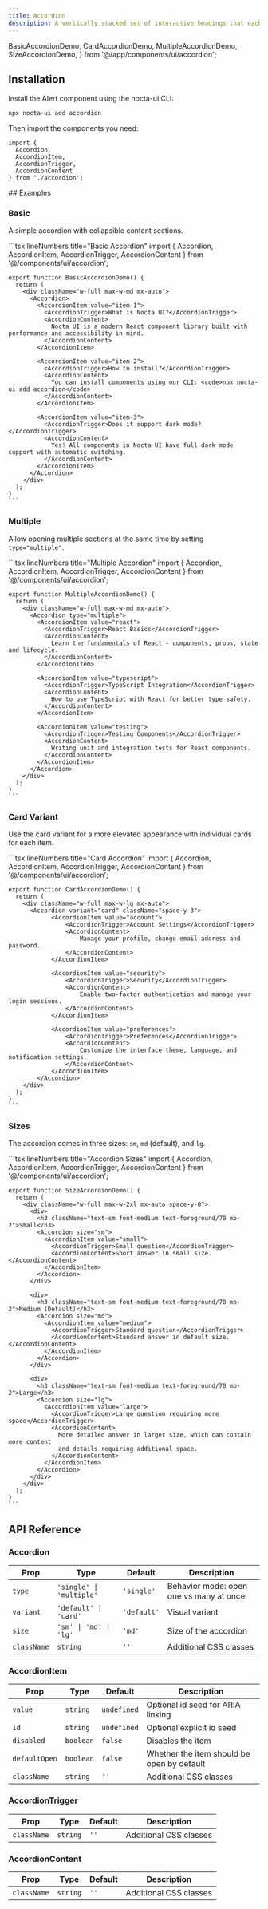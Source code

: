 ```yaml
---
title: Accordion
description: A vertically stacked set of interactive headings that each reveal a section of content.
---
```


  BasicAccordionDemo,
  CardAccordionDemo,
  MultipleAccordionDemo,
  SizeAccordionDemo,
} from '@/app/components/ui/accordion';

## Installation
<Steps>
<Step>
Install the Alert component using the nocta-ui CLI:

```bash lineNumbers title="Terminal"
npx nocta-ui add accordion
```
</Step>
<Step>
Then import the components you need:

```tsx lineNumbers title="Import"
import {
  Accordion,
  AccordionItem,
  AccordionTrigger,
  AccordionContent
} from './accordion';

```
</Step>
</Steps>
## Examples

### Basic

A simple accordion with collapsible content sections.

<DocsTabs defaultValue="preview">
  <DocsTab value="preview" lineNumbers title="Preview">
    <BasicAccordionDemo />
  </DocsTab>
  <DocsTab value="code" lineNumbers title="Code">
    ```tsx lineNumbers title="Basic Accordion"
    import { Accordion, AccordionItem, AccordionTrigger, AccordionContent } from '@/components/ui/accordion';

    export function BasicAccordionDemo() {
      return (
        <div className="w-full max-w-md mx-auto">
          <Accordion>
            <AccordionItem value="item-1">
              <AccordionTrigger>What is Nocta UI?</AccordionTrigger>
              <AccordionContent>
                Nocta UI is a modern React component library built with performance and accessibility in mind.
              </AccordionContent>
            </AccordionItem>

            <AccordionItem value="item-2">
              <AccordionTrigger>How to install?</AccordionTrigger>
              <AccordionContent>
                You can install components using our CLI: <code>npx nocta-ui add accordion</code>
              </AccordionContent>
            </AccordionItem>

            <AccordionItem value="item-3">
              <AccordionTrigger>Does it support dark mode?</AccordionTrigger>
              <AccordionContent>
                Yes! All components in Nocta UI have full dark mode support with automatic switching.
              </AccordionContent>
            </AccordionItem>
          </Accordion>
        </div>
      );
    }
    ```
  </DocsTab>
</DocsTabs>

### Multiple

Allow opening multiple sections at the same time by setting `type="multiple"`.

<DocsTabs defaultValue="preview">
  <DocsTab value="preview" lineNumbers title="Preview">
    <MultipleAccordionDemo />
  </DocsTab>
  <DocsTab value="code" lineNumbers title="Code">
    ```tsx lineNumbers title="Multiple Accordion"
    import { Accordion, AccordionItem, AccordionTrigger, AccordionContent } from '@/components/ui/accordion';

    export function MultipleAccordionDemo() {
      return (
        <div className="w-full max-w-md mx-auto">
          <Accordion type="multiple">
            <AccordionItem value="react">
              <AccordionTrigger>React Basics</AccordionTrigger>
              <AccordionContent>
                Learn the fundamentals of React - components, props, state and lifecycle.
              </AccordionContent>
            </AccordionItem>

            <AccordionItem value="typescript">
              <AccordionTrigger>TypeScript Integration</AccordionTrigger>
              <AccordionContent>
                How to use TypeScript with React for better type safety.
              </AccordionContent>
            </AccordionItem>

            <AccordionItem value="testing">
              <AccordionTrigger>Testing Components</AccordionTrigger>
              <AccordionContent>
                Writing unit and integration tests for React components.
              </AccordionContent>
            </AccordionItem>
          </Accordion>
        </div>
      );
    }
    ```
  </DocsTab>
</DocsTabs>

### Card Variant

Use the card variant for a more elevated appearance with individual cards for each item.

<DocsTabs defaultValue="preview">
  <DocsTab value="preview" lineNumbers title="Preview">
    <CardAccordionDemo />
  </DocsTab>
  <DocsTab value="code" lineNumbers title="Code">
    ```tsx lineNumbers title="Card Accordion"
    import { Accordion, AccordionItem, AccordionTrigger, AccordionContent } from '@/components/ui/accordion';

    export function CardAccordionDemo() {
      return (
        <div className="w-full max-w-lg mx-auto">
          <Accordion variant="card" className="space-y-3">
				<AccordionItem value="account">
					<AccordionTrigger>Account Settings</AccordionTrigger>
					<AccordionContent>
						Manage your profile, change email address and password.
					</AccordionContent>
				</AccordionItem>

				<AccordionItem value="security">
					<AccordionTrigger>Security</AccordionTrigger>
					<AccordionContent>
						Enable two-factor authentication and manage your login sessions.
					</AccordionContent>
				</AccordionItem>

				<AccordionItem value="preferences">
					<AccordionTrigger>Preferences</AccordionTrigger>
					<AccordionContent>
						Customize the interface theme, language, and notification settings.
					</AccordionContent>
				</AccordionItem>
			</Accordion>
        </div>
      );
    }
    ```
  </DocsTab>
</DocsTabs>

### Sizes

The accordion comes in three sizes: `sm`, `md` (default), and `lg`.

<DocsTabs defaultValue="preview">
  <DocsTab value="preview" lineNumbers title="Preview">
    <SizeAccordionDemo />
  </DocsTab>
  <DocsTab value="code" lineNumbers title="Code">
    ```tsx lineNumbers title="Accordion Sizes"
    import { Accordion, AccordionItem, AccordionTrigger, AccordionContent } from '@/components/ui/accordion';

    export function SizeAccordionDemo() {
      return (
        <div className="w-full max-w-2xl mx-auto space-y-8">
          <div>
            <h3 className="text-sm font-medium text-foreground/70 mb-2">Small</h3>
            <Accordion size="sm">
              <AccordionItem value="small">
                <AccordionTrigger>Small question</AccordionTrigger>
                <AccordionContent>Short answer in small size.</AccordionContent>
              </AccordionItem>
            </Accordion>
          </div>

          <div>
            <h3 className="text-sm font-medium text-foreground/70 mb-2">Medium (Default)</h3>
            <Accordion size="md">
              <AccordionItem value="medium">
                <AccordionTrigger>Standard question</AccordionTrigger>
                <AccordionContent>Standard answer in default size.</AccordionContent>
              </AccordionItem>
            </Accordion>
          </div>

          <div>
            <h3 className="text-sm font-medium text-foreground/70 mb-2">Large</h3>
            <Accordion size="lg">
              <AccordionItem value="large">
                <AccordionTrigger>Large question requiring more space</AccordionTrigger>
                <AccordionContent>
                  More detailed answer in larger size, which can contain more content
                  and details requiring additional space.
                </AccordionContent>
              </AccordionItem>
            </Accordion>
          </div>
        </div>
      );
    }
    ```
  </DocsTab>
</DocsTabs>

## API Reference

### Accordion

| Prop | Type | Default | Description |
|------|------|---------|-------------|
| `type` | `'single' \| 'multiple'` | `'single'` | Behavior mode: open one vs many at once |
| `variant` | `'default' \| 'card'` | `'default'` | Visual variant |
| `size` | `'sm' \| 'md' \| 'lg'` | `'md'` | Size of the accordion |
| `className` | `string` | `''` | Additional CSS classes |

### AccordionItem

| Prop | Type | Default | Description |
|------|------|---------|-------------|
| `value` | `string` | `undefined` | Optional id seed for ARIA linking |
| `id` | `string` | `undefined` | Optional explicit id seed |
| `disabled` | `boolean` | `false` | Disables the item |
| `defaultOpen` | `boolean` | `false` | Whether the item should be open by default |
| `className` | `string` | `''` | Additional CSS classes |

### AccordionTrigger

| Prop | Type | Default | Description |
|------|------|---------|-------------|
| `className` | `string` | `''` | Additional CSS classes |

### AccordionContent

| Prop | Type | Default | Description |
|------|------|---------|-------------|
| `className` | `string` | `''` | Additional CSS classes |
